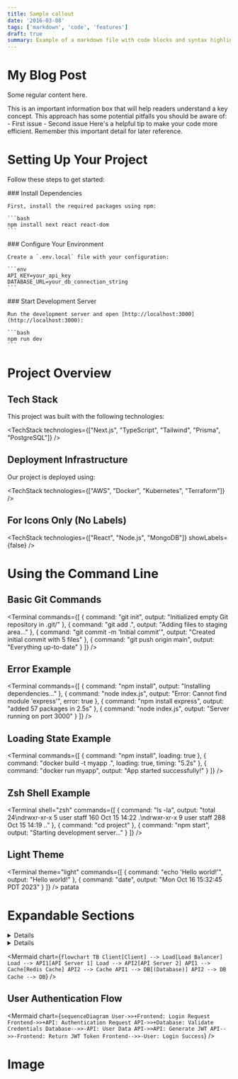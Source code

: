 ```yaml
---
title: Sample callout
date: '2016-03-08'
tags: ['markdown', 'code', 'features']
draft: true
summary: Example of a markdown file with code blocks and syntax highlighting
---
```


# My Blog Post

Some regular content here.

<Callout type="info">
This is an important information box that will help readers understand a key concept.
</Callout>

<Callout type="warning" title="Be Careful!">
This approach has some potential pitfalls you should be aware of:
- First issue
- Second issue
</Callout>

<Callout type="tip">
Here's a helpful tip to make your code more efficient.
</Callout>

<Callout type="note">
Remember this important detail for later reference.
</Callout>

# Setting Up Your Project

Follow these steps to get started:

<Steps>
  <div>
    ### Install Dependencies

    First, install the required packages using npm:

    ```bash
    npm install next react react-dom
    ```
  </div>

  <div>
    ### Configure Your Environment

    Create a `.env.local` file with your configuration:

    ```env
    API_KEY=your_api_key
    DATABASE_URL=your_db_connection_string
    ```
  </div>

  <div>
    ### Start Development Server

    Run the development server and open [http://localhost:3000](http://localhost:3000):

    ```bash
    npm run dev
    ```
  </div>
</Steps>

# Project Overview

## Tech Stack

This project was built with the following technologies:

<TechStack technologies={["Next.js", "TypeScript", "Tailwind", "Prisma", "PostgreSQL"]} />

## Deployment Infrastructure

Our project is deployed using:

<TechStack technologies={["AWS", "Docker", "Kubernetes", "Terraform"]} />

## For Icons Only (No Labels)

<TechStack technologies={["React", "Node.js", "MongoDB"]} showLabels={false} />

# Using the Command Line

## Basic Git Commands

<Terminal
  commands={[
    { command: "git init", output: "Initialized empty Git repository in .git/" },
    { command: "git add .", output: "Adding files to staging area..." },
    { command: "git commit -m 'Initial commit'", output: "Created initial commit with 5 files" },
    { command: "git push origin main", output: "Everything up-to-date" }
  ]}
/>

## Error Example

<Terminal
  commands={[
    { command: "npm install", output: "Installing dependencies..." },
    {
      command: "node index.js",
      output: "Error: Cannot find module 'express'",
      error: true
    },
    {
      command: "npm install express",
      output: "added 57 packages in 2.5s"
    },
    { command: "node index.js", output: "Server running on port 3000" }
  ]}
/>

## Loading State Example

<Terminal
  commands={[
    { command: "npm install", loading: true },
    { command: "docker build -t myapp .", loading: true, timing: "5.2s" },
    { command: "docker run myapp", output: "App started successfully!" }
  ]}
/>

## Zsh Shell Example

<Terminal
  shell="zsh"
  commands={[
    { command: "ls -la", output: "total 24\ndrwxr-xr-x  5 user  staff  160 Oct 15 14:22 .\ndrwxr-xr-x  9 user  staff  288 Oct 15 14:19 .." },
    { command: "cd project" },
    { command: "npm start", output: "Starting development server..." }
  ]}
/>

## Light Theme

<Terminal
  theme="light"
  commands={[
    { command: "echo 'Hello world!'", output: "Hello world!" },
    { command: "date", output: "Mon Oct 16 15:32:45 PDT 2023" }
  ]}
/>
patata

# Expandable Sections

<Details summary="Click to learn more about Next.js">
  **Next.js** is a React framework for production that makes building performant web applications simple and developer-friendly.

  It includes features like:

- Server-side rendering
- Static site generation
- API routes
- File-based routing

</Details>

<Details summary="View the installation instructions" defaultOpen={true}>
  ## Installation Steps

  1. Create a new Next.js app:

```bash
  npx create-next-app@latest my-app
```

</Details>

<Mermaid
  chart={`
flowchart TB
    Client[Client] --> Load[Load Balancer]
    Load --> API1[API Server 1]
    Load --> API2[API Server 2]
    API1 --> Cache[Redis Cache]
    API2 --> Cache
    API1 --> DB[(Database)]
    API2 --> DB
    Cache --> DB
  `}
/>

## User Authentication Flow

<Mermaid
  chart={`
sequenceDiagram
    User->>+Frontend: Login Request
    Frontend->>+API: Authentication Request
    API->>+Database: Validate Credentials
    Database-->>-API: User Data
    API->>API: Generate JWT
    API-->>-Frontend: Return JWT Token
    Frontend-->>-User: Login Success
  `}
/>

# Image

<BlogImage
  src="/static/images/chip8/architecture.png"
  alt="Chip8 Architecture Overview"
  width={600}
  height={300}
  caption="Basic architecture of a Chip8 emulator"
  description="The Chip8 system consists of memory, registers, a stack, timers, and I/O capabilities for display and sound."
  className="max-w-2xl"
/>
